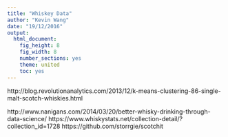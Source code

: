 ```yaml
---
title: "Whiskey Data"
author: "Kevin Wang"
date: "19/12/2016"
output:
  html_document:
    fig_height: 8
    fig_width: 8
    number_sections: yes
    theme: united
    toc: yes
---
```




http://blog.revolutionanalytics.com/2013/12/k-means-clustering-86-single-malt-scotch-whiskies.html

http://www.nanigans.com/2014/03/20/better-whisky-drinking-through-data-science/
https://www.whiskystats.net/collection-detail/?collection_id=1728
https://github.com/storrgie/scotchit